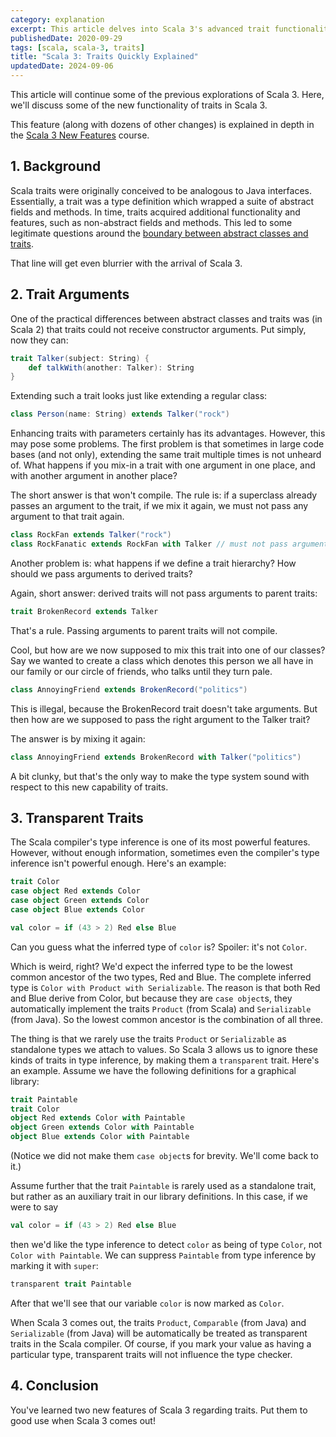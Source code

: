 ```yaml
---
category: explanation
excerpt: This article delves into Scala 3's advanced trait functionalities, building on our previous explorations of the language's new features
publishedDate: 2020-09-29
tags: [scala, scala-3, traits]
title: "Scala 3: Traits Quickly Explained"
updatedDate: 2024-09-06
---
```


This article will continue some of the previous explorations of Scala 3. Here, we'll discuss some of the new functionality of traits in Scala 3.

This feature (along with dozens of other changes) is explained in depth in the [Scala 3 New Features](/courses/scala-3-new-features) course.

## 1. Background

Scala traits were originally conceived to be analogous to Java interfaces. Essentially, a trait was a type definition which wrapped a suite of abstract fields and methods. In time, traits acquired additional functionality and features, such as non-abstract fields and methods. This led to some legitimate questions around the [boundary between abstract classes and traits](https://www.youtube.com/watch?v=_7ULjOILxhI).

That line will get even blurrier with the arrival of Scala 3.

## 2. Trait Arguments

One of the practical differences between abstract classes and traits was (in Scala 2) that traits could not receive constructor arguments. Put simply, now they can:

```scala
trait Talker(subject: String) {
    def talkWith(another: Talker): String
}
```

Extending such a trait looks just like extending a regular class:

```scala
class Person(name: String) extends Talker("rock")
```

Enhancing traits with parameters certainly has its advantages. However, this may pose some problems. The first problem is that sometimes in large code bases (and not only), extending the same trait multiple times is not unheard of. What happens if you mix-in a trait with one argument in one place, and with another argument in another place?

The short answer is that won't compile. The rule is: if a superclass already passes an argument to the trait, if we mix it again, we must not pass any argument to that trait again.

```scala
class RockFan extends Talker("rock")
class RockFanatic extends RockFan with Talker // must not pass argument here
```

Another problem is: what happens if we define a trait hierarchy? How should we pass arguments to derived traits?

Again, short answer: derived traits will not pass arguments to parent traits:

```scala
trait BrokenRecord extends Talker
```

That's a rule. Passing arguments to parent traits will not compile.

Cool, but how are we now supposed to mix this trait into one of our classes? Say we wanted to create a class which denotes this person we all have in our family or our circle of friends, who talks until they turn pale.

```scala
class AnnoyingFriend extends BrokenRecord("politics")
```

This is illegal, because the BrokenRecord trait doesn't take arguments. But then how are we supposed to pass the right argument to the Talker trait?

The answer is by mixing it again:

```scala
class AnnoyingFriend extends BrokenRecord with Talker("politics")
```

A bit clunky, but that's the only way to make the type system sound with respect to this new capability of traits.

## 3. Transparent Traits

The Scala compiler's type inference is one of its most powerful features. However, without enough information, sometimes even the compiler's type inference isn't powerful enough. Here's an example:

```scala
trait Color
case object Red extends Color
case object Green extends Color
case object Blue extends Color

val color = if (43 > 2) Red else Blue
```

Can you guess what the inferred type of `color` is? Spoiler: it's not `Color`.

Which is weird, right? We'd expect the inferred type to be the lowest common ancestor of the two types, Red and Blue. The complete inferred type is `Color with Product with Serializable`. The reason is that both Red and Blue derive from Color, but because they are `case object`s, they automatically implement the traits `Product` (from Scala) and `Serializable` (from Java). So the lowest common ancestor is the combination of all three.

The thing is that we rarely use the traits `Product` or `Serializable` as standalone types we attach to values. So Scala 3 allows us to ignore these kinds of traits in type inference, by making them a `transparent` trait. Here's an example. Assume we have the following definitions for a graphical library:

```scala
trait Paintable
trait Color
object Red extends Color with Paintable
object Green extends Color with Paintable
object Blue extends Color with Paintable
```

(Notice we did not make them `case object`s for brevity. We'll come back to it.)

Assume further that the trait `Paintable` is rarely used as a standalone trait, but rather as an auxiliary trait in our library definitions. In this case, if we were to say

```scala
val color = if (43 > 2) Red else Blue
```

then we'd like the type inference to detect `color` as being of type `Color`, not `Color with Paintable`. We can suppress `Paintable` from type inference by marking it with `super`:

```scala
transparent trait Paintable
```

After that we'll see that our variable `color` is now marked as `Color`.

When Scala 3 comes out, the traits `Product`, `Comparable` (from Java) and `Serializable` (from Java) will be automatically be treated as transparent traits in the Scala compiler. Of course, if you mark your value as having a particular type, transparent traits will not influence the type checker.

## 4. Conclusion

You've learned two new features of Scala 3 regarding traits. Put them to good use when Scala 3 comes out!
